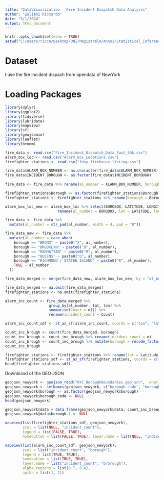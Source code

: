 ```yaml
---
title: "DataVisualization - Fire Incident Dispatch Data Analysis"
author: "Zuliani Riccardo"
date: "5/1/2024"
output: html_document
---
```


```r
knitr::opts_chunk$set(echo = TRUE)
setwd("C:/Users/ricca/Desktop/UNI/Magistrale/Anno3/Statistical_Inference_and_Learning/SIL Projcet/Statistical_Inference_Learning_Project/Fire_Incident_Dispatch_Analysis")
```
# Dataset
I use the fire incident dispach from opendata of NewYork

# Loading Packages
```r
library(dplyr)
library(ggplot2)
library(tidyverse)
library(lubridate)
library(mapview)
library(sf)
library(geojsonio)
library(leaflet) 
library(broom)
```


```r
fire_data <- read.csv("Fire_Incident_Dispatch_Data_last_50k.csv")
alarm_box_loc <- read.csv("Alarm_Box_Locations.csv")
firefighter_stations <- read.csv("fdny-firehouse-listing.csv")
```

```r
fire_data$ALARM_BOX_NUMBER <- as.character(fire_data$ALARM_BOX_NUMBER)
fire_data$INCIDENT_BOROUGH <- as.factor(fire_data$INCIDENT_BOROUGH)
 
fire_data <- fire_data %>% rename(al_number = ALARM_BOX_NUMBER, borough = INCIDENT_BOROUGH)

firefighter_stations$Borough <- as.factor(firefighter_stations$Borough)
firefighter_stations <- firefighter_stations %>% rename(borough = Borough)

alarm_box_loc_new <- alarm_box_loc %>% select(BOROBOX, LATITUDE, LONGITUDE) %>% 
                        rename(al_number = BOROBOX, lat = LATITUDE, lon = LONGITUDE)

fire_data <- fire_data %>%
  mutate(al_number = str_pad(al_number, width = 4, pad = "0"))

```




```r
fire_data_new <- fire_data %>%
  mutate(al_number = case_when(
    borough == "BRONX" ~ paste0("X", al_number),
    borough == "BROOKLYN" ~ paste0("B", al_number),
    borough == "MANHATTAN" ~ paste0("M", al_number),
    borough == "QUEENS" ~ paste0("Q", al_number),
    borough == "RICHMOND / STATEN ISLAND" ~ paste0("R", al_number),
    TRUE ~ al_number
  ))
```


```r
fire_data_merged <- merge(fire_data_new, alarm_box_loc_new, by = "al_number", all.x = TRUE)

fire_data_merged <- na.omit(fire_data_merged)
firefighter_stations <- na.omit(firefighter_stations)
```


```r
alarm_inc_count <- fire_data_merged %>%
                    group_by(al_number, lat, lon) %>%
                    summarise(Count = n()) %>%
                    rename(incident_count = Count)

alarm_inc_count_sdf <- st_as_sf(alarm_inc_count, coords = c("lon", "lat"), crs = 4326)
```


```r
count_inc_brough <- count(fire_data_merged, borough)
count_inc_brough <- count_inc_brough %>% rename(incident_count = n)
count_inc_brough <- count_inc_brough %>% mutate(borough = recode_factor(borough, "BRONX" = "Bronx", "BROOKLYN" = "Brooklyn", "MANHATTAN" = "Manhattan", "QUEENS" = "Queens", "RICHMOND / STATEN ISLAND" = "Staten Island"))
count_inc_brough
```


```r
firefighter_stations <- firefighter_stations %>% rename(lat = Latitude, lon = Longitude)
firefighter_stations_sdf <- st_as_sf(firefighter_stations, coords = c("lon", "lat"), crs = 4326)
head(firefighter_stations_sdf)
```





Downloand of the GEO JSON



```r
geojson_newyork <- geojson_read("NYC_BoroughBoundaries.geojson",  what = "sp")
geojson_newyork <- setNames(geojson_newyork, c("borough_code", "borough", "shape_area", "shape_leng"))
geojson_newyork$borough <- as.factor(geojson_newyork$borough)
geojson_newyork$borough_code <- NULL
head(geojson_newyork)
```





```r
geojson_newyork@data = data.frame(geojson_newyork@data, count_inc_brough[match(geojson_newyork@data$borough, count_inc_brough$borough),])
geojson_newyork@data$borough.1 <- NULL
```



```r
mapview(list(firefighter_stations_sdf, geojson_newyork),
        zcol = list(NULL, "incident_count"),
        legend = list(FALSE, TRUE),
        homebutton = list(FALSE, TRUE), layer.name = list(NULL, "indicents_number"), alpha.regions = 0.5, aplha = 1)
```


```r
mapview(list(alarm_inc_count_sdf, geojson_newyork),
        zcol = list("incident_count", "borough"),
        legend = list(TRUE, TRUE),
        homebutton = list(TRUE, TRUE),
        layer.name = list("incident_count", "brorough"),
        alpha.regions = list(0.7, 0.4), 
        aplha = list(1, 1))
```



